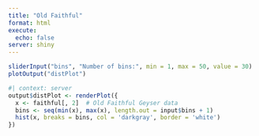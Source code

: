 ```yaml
---
title: "Old Faithful"
format: html
execute:
  echo: false
server: shiny
---
```


```r
sliderInput("bins", "Number of bins:", min = 1, max = 50, value = 30)
plotOutput("distPlot")
```

```r
#| context: server
output$distPlot <- renderPlot({
  x <- faithful[, 2]  # Old Faithful Geyser data
  bins <- seq(min(x), max(x), length.out = input$bins + 1)
  hist(x, breaks = bins, col = 'darkgray', border = 'white')
})
```

